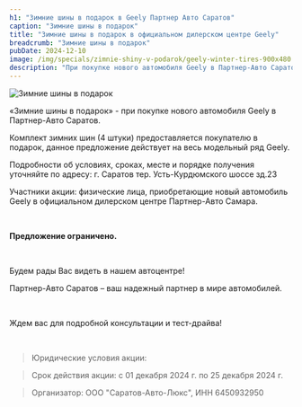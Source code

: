 ```yaml
---
h1: "Зимние шины в подарок в Geely Партнер Авто Саратов"
caption: "Зимние шины в подарок"
title: "Зимние шины в подарок в официальном дилерском центре Geely"
breadcrumb: "Зимние шины в подарок"
pubDate: 2024-12-10
image: /img/specials/zimnie-shiny-v-podarok/geely-winter-tires-900x480.webp
description: "При покупке нового автомобиля Geely в Партнер-Авто Саратов, комплект зимних шин (4 штуки) предоставляется покупателю в подарок, данное предложение действует на весь модельный ряд Geely"
---
```



<picture>
    <source media="(min-width: 1200px)" srcset="/img/specials/zimnie-shiny-v-podarok/geely-winter-tires-1304x480.webp" />
    <source media="(min-width: 768px)" srcset="/img/specials/zimnie-shiny-v-podarok/geely-winter-tires-1080x1080.webp" />
    <source media="(min-width: 320px)" srcset="/img/specials/zimnie-shiny-v-podarok/geely-winter-tires-1080x1080.webp" />
<img src="/img/specials/zimnie-shiny-v-podarok/geely-winter-tires-1080x1080.webp" class="w-full mb-10" alt="Зимние шины в подарок" />
</picture>

«Зимние шины в подарок» - при покупке нового автомобиля Geely в Партнер-Авто Саратов.

Комплект зимних шин (4 штуки) предоставляется покупателю в подарок, данное предложение действует на весь модельный ряд Geely.

Подробности об условиях, сроках, месте и порядке получения уточняйте по адресу: г. Саратов тер. Усть-Курдюмского шоссе зд.23

Участники акции: физические лица, приобретающие новый автомобиль Geely в официальном дилерском центре Партнер-Авто Самара.

<br/>

**Предложение ограничено.**

<br/>

Будем рады Вас  видеть в нашем автоцентре! 

Партнер-Авто Саратов – ваш надежный партнер в мире автомобилей.

<br/>

Ждем вас для подробной консультации и тест-драйва!

<br/>

<SpecialSalonsInfo dataTitle="Узнать подробнее<br>«Зимние шины в подарок»"/>

> Юридические условия акции:

> Срок действия акции: с 01 декабря 2024 г. по 25 декабря 2024 г.

> Организатор: ООО "Саратов-Авто-Люкс", ИНН 6450932950
